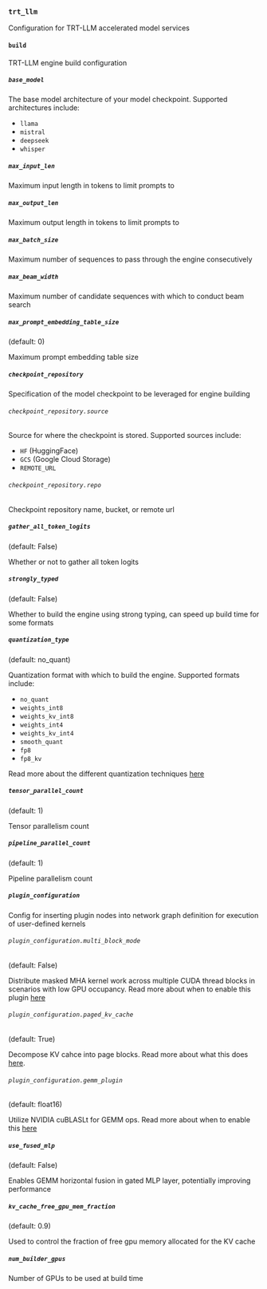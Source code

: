 ### `trt_llm`

Configuration for TRT-LLM accelerated model services
#### `build`

TRT-LLM engine build configuration
##### `base_model`

The base model architecture of your model checkpoint. Supported architectures include:

* `llama`
* `mistral`
* `deepseek`
* `whisper`

##### `max_input_len`

Maximum input length in tokens to limit prompts to

##### `max_output_len`

Maximum output length in tokens to limit prompts to

##### `max_batch_size`

Maximum number of sequences to pass through the engine consecutively

##### `max_beam_width`

Maximum number of candidate sequences with which to conduct beam search

##### `max_prompt_embedding_table_size`
(default: 0)

Maximum prompt embedding table size

##### `checkpoint_repository`

Specification of the model checkpoint to be leveraged for engine building

###### `checkpoint_repository.source`

Source for where the checkpoint is stored. Supported sources include:
* `HF` (HuggingFace)
* `GCS` (Google Cloud Storage)
* `REMOTE_URL`

###### `checkpoint_repository.repo`

Checkpoint repository name, bucket, or remote url

##### `gather_all_token_logits`
(default: False)

Whether or not to gather all token logits

##### `strongly_typed`
(default: False)

Whether to build the engine using strong typing, can speed up build time for some formats

##### `quantization_type`
(default: no_quant)

Quantization format with which to build the engine. Supported formats include:
* `no_quant`
* `weights_int8`
* `weights_kv_int8`
* `weights_int4`
* `weights_kv_int4`
* `smooth_quant`
* `fp8`
* `fp8_kv`

Read more about the different quantization techniques [here](https://github.com/NVIDIA/TensorRT-LLM/blob/main/docs/source/blogs/quantization-in-TRT-LLM.md)

##### `tensor_parallel_count`
(default: 1)

Tensor parallelism count

##### `pipeline_parallel_count`
(default: 1)

Pipeline parallelism count

##### `plugin_configuration`

Config for inserting plugin nodes into network graph definition for execution of user-defined kernels

###### `plugin_configuration.multi_block_mode`
(default: False)

Distribute masked MHA kernel work across multiple CUDA thread blocks in scenarios with low GPU occupancy. Read more about when to enable this plugin [here](https://github.com/NVIDIA/TensorRT-LLM/blob/main/docs/source/advanced/gpt-attention.md#generation-phase)

###### `plugin_configuration.paged_kv_cache`
(default: True)

Decompose KV cahce into page blocks. Read more about what this does [here](https://github.com/NVIDIA/TensorRT-LLM/blob/main/docs/source/advanced/gpt-attention.md#paged-kv-cache).

###### `plugin_configuration.gemm_plugin`
(default: float16)

Utilize NVIDIA cuBLASLt for GEMM ops. Read more about when to enable this [here](https://github.com/NVIDIA/TensorRT-LLM/blob/main/docs/source/performance/perf-best-practices.md#gemm-plugin)

##### `use_fused_mlp`
(default: False)

Enables GEMM horizontal fusion in gated MLP layer, potentially improving performance

##### `kv_cache_free_gpu_mem_fraction`
(default: 0.9)

Used to control the fraction of free gpu memory allocated for the KV cache

##### `num_builder_gpus`

Number of GPUs to be used at build time
